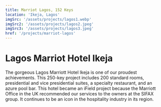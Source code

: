 ```yaml
---
title: Marriot Lagos, 152 Keys
location: 'Ikeja, Lagos'
imgSrc: '/assets/projects/lagos1.webp'
imgSrc2: '/assets/projects/lagos2.jpeg'
imgSrc3: '/assets/projects/lagos3.jpeg'
href: '/projects/marriot-lagos'
---
```


# Lagos Marriot Hotel Ikeja

The gorgeous Lagos Marriott Hotel Ikeja is one of our proudest achievements.
This 250-key project includes 200 standard rooms, presidential and vice presidential suites, a specialty restaurant, and an azure pool bar.
This hotel became an iField project because the Marriott Office in the UK recommended our services to the owners at the SIFAX group.
It continues to be an icon in the hospitality industry in its region.
